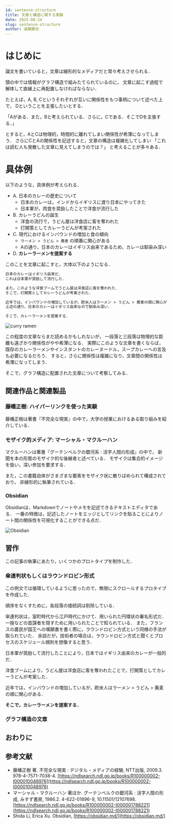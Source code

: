 ```yaml
---
id: sentence-structure
title: 文章と構造に関する実験
date: 2025-08-24
slug: sentence-structure
author: 遠藤勝也
---
```


# はじめに

論文を書いていると，文章は線形的なメディアだと常々考えさせられる．

頭の中では情報がグラフ構造で組みたてられているのに，
文章に起こす過程で解体して直線上に再配置しなければならない．

たとえば，A, B, Cというそれぞれが互いに関係性をもつ事柄について述べた上で，
Dということを主張したいとする．

「Aがある．また，Bと考えられている．さらに，Cである．そこでDを主張する．」

とすると，AとCは物理的，時間的に離れてしまい関係性が希薄になってしまう．
さらにCとAの関係性を記述すると，文章の構造は複雑化してしまい
「これは読む人も発散した文章に見えてしまうのでは？」
と考えることが多々ある．

# 具体例

以下のような，具体例が考えられる．

- A. 日本のカレーの歴史について
    - 日本のカレーは，インドからイギリスに渡り日本にやってきた
    - 日本軍が，肉食を奨励したことで洋食が流行した
- B. カレーうどんの誕生
    - 洋食の流行で，うどん屋は洋食店に客を奪われた
    - 打開策としてカレーうどんが考案された
- C. 現代におけるインバウンドの増加と食の傾向
    - `ラーメン > うどん > 蕎麦` の順番に関心がある
    - Aの通り，日本のカレーはイギリス由来であるため，カレーは馴染み深い
- D. **カレーラーメンを提案する**

このことを文章に起こすと，大体以下のようになる．

```md
日本のカレーはイギリス由来だ．
これは日本軍が奨励して流行した．

また，このような洋食ブームでうどん屋は洋食店に客を奪われた．
そこで，打開策としてカレーうどんが考案された．

近年では，インバウンドの増加しているが，欧米人はラーメン > うどん > 蕎麦の順に関心がある．
上述の通り，日本のカレーはイギリス由来なので馴染み深い．

そこで，カレーラーメンを提案する．
```

![curry ramen](./curry-ramen.png)

この程度の文章ならまだ読めるかもしれないが，
一段落と三段落は物理的な距離も遠ざかり関係性がやや希薄になる．
実際にこのような文章を書くならば，
既存のカレーラーメンやインスタントのカレーヌードル，スープカレーへの言及も必要になるだろう．
すると，さらに関係性は複雑になり，文章間の関係性は希薄になってしまう．

そこで，グラフ構造に配置された文章について考察してみる．

## 関連作品と関連製品

### 藤幡正樹: ハイパーリンクを使った実験

藤幡正樹は著書『不完全な現実』の中で，大学の授業におけるある取り組みを紹介している．

### モザイク的メディア: マーシャル・マクルーハン

マクルーハンは著書『グーテンベルクの銀河系 : 活字人間の形成』の中で，
新聞を本の形態のモザイク的な後継者と述べている．
モザイクは集合的イメージを扱い，深い参加を要求する．

また，この書籍自体がさまざまな要素をモザイク状に散りばめられて構成されており，
非線形的に執筆されている．

### Obsidian

Obsidianは、Markdownでノートやメモを記述できるテキストエディタである．
一番の特徴は，記述したノートをエッジとしてリンクを貼ることによりノート間の関係性を可視化することができる点だ．

![Obsidian](https://obsidian.md/images/screenshot-1.0-hero-combo.png)

## 習作

この記事の執筆にあたり，いくつかのプロトタイプを制作した．

### 傘連判状もしくはラウンドロビン形式

この例文では循環しているように思ったので，無限にスクロールするプロタイプを作成した．

順序をなくすために，各段落の接続詞は削除している．

傘連判状は，室町時代から江戸時代にかけて、用いられた円環状の署名形式だ．
一揆などの首謀者を隠すために用いられたことで知られている．
また，フランスの農民が国王への嘆願書を書く際に，ラウンドロビン方式という同様の手法が取られていた．
余談だが，技術者の場合は，ラウンドロビン方式と聞くとプロセスのスケジュール規則を想像すると思う．


<InfiniteScrollBox className="bg-slate-100 w-72 [&_p]:indent-3">
  <p>日本軍が奨励して流行したことにより，日本ではイギリス由来のカレーが一般的だ．</p>
  <p>洋食ブームにより，うどん屋は洋食店に客を奪われたことで，打開策としてカレーうどんが考案した．</p>
  <p>近年では，インバウンドの増加しているが，欧米人はラーメン > うどん > 蕎麦の順に関心がある．</p>
</InfiniteScrollBox>

**そこで，カレーラーメンを提案する．**

### グラフ構造の文章



## おわりに

## 参考文献

- 藤幡正樹 著. 不完全な現実 : デジタル・メディアの経験, NTT出版, 2009.3. 978-4-7571-7038-4. [https://ndlsearch.ndl.go.jp/books/R100000002-I000010048976](https://ndlsearch.ndl.go.jp/books/R100000002-I000010048976)
- マーシャル・マクルーハン 著ほか. グーテンベルクの銀河系 : 活字人間の形成, みすず書房, 1986.2. 4-622-01896-9, 10.11501/12107698. [https://ndlsearch.ndl.go.jp/books/R100000002-I000001788221](https://ndlsearch.ndl.go.jp/books/R100000002-I000001788221)
- Shida Li, Erica Xu. Obsidian, [https://obsidian.md/](https://obsidian.md/)
